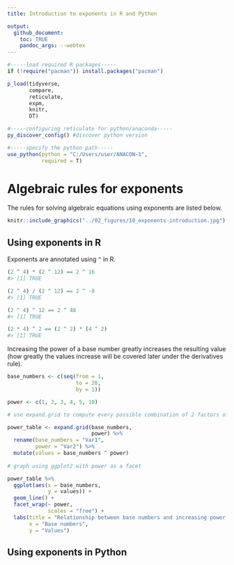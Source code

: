 ---
title: Introduction to exponents in R and Python     

output: 
  github_document:
    toc: TRUE
    pandoc_args: --webtex 
---

```{r, echo = FALSE, message = FALSE, results = 'hide'}
#-----load required R packages-----
if (!require("pacman")) install.packages("pacman") 

p_load(tidyverse,
       compare,
       reticulate,
       expm,
       knitr,
       DT) 

#-----configuring reticulate for python/anaconda-----
py_discover_config() #discover python version 

#-----specify the python path-----
use_python(python = "C:/Users/user/ANACON~1",
           required = T)
```

# Algebraic rules for exponents  

The rules for solving algebraic equations using exponents are listed below.     

```{r, echo = FALSE, fig.align = 'center', fig.show = 'hold', out.width = '70%'}
knitr::include_graphics("../02_figures/10_exponents-introduction.jpg")
```

## Using exponents in R  

Exponents are annotated using `^` in R.    

```{r, eval = FALSE}
(2 ^ 4) * (2 ^ 12) == 2 ^ 16
#> [1] TRUE

(2 ^ 4) / (2 ^ 12) == 2 ^ -8 
#> [1] TRUE

(2 ^ 4) ^ 12 == 2 ^ 48 
#> [1] TRUE  

(2 * 4) ^ 2 == (2 ^ 2) * (4 ^ 2)
#> [1] TRUE 
```

Increasing the power of a base number greatly increases the resulting value (how greatly the values increase will be covered later under the derivatives rule).  

```{r}
base_numbers <- c(seq(from = 1,
                      to = 20,
                      by = 1))  

power <- c(1, 2, 3, 4, 5, 10)

# use expand.grid to compute every possible combination of 2 factors of vectors  

power_table <- expand.grid(base_numbers,
                           power) %>%
  rename(base_numbers = "Var1",
         power = "Var2") %>%
  mutate(values = base_numbers ^ power)
  
# graph using ggplot2 with power as a facet

power_table %>%
  ggplot(aes(x = base_numbers,
             y = values)) +
  geom_line() +
  facet_wrap(~ power,
             scales = "free") + 
  labs(title = "Relationship between base numbers and increasing power values",
       x = "Base numbers",
       y = "Values")
```


## Using exponents in Python  

```{python}

```


